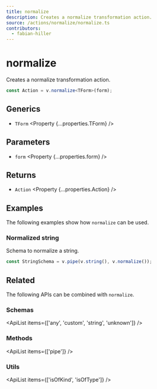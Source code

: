 ```yaml
---
title: normalize
description: Creates a normalize transformation action.
source: /actions/normalize/normalize.ts
contributors:
  - fabian-hiller
---
```



# normalize

Creates a normalize transformation action.

```ts
const Action = v.normalize<TForm>(form);
```

## Generics

- `TForm` <Property {...properties.TForm} />

## Parameters

- `form` <Property {...properties.form} />

## Returns

- `Action` <Property {...properties.Action} />

## Examples

The following examples show how `normalize` can be used.

### Normalized string

Schema to normalize a string.

```ts
const StringSchema = v.pipe(v.string(), v.normalize());
```

## Related

The following APIs can be combined with `normalize`.

### Schemas

<ApiList items={['any', 'custom', 'string', 'unknown']} />

### Methods

<ApiList items={['pipe']} />

### Utils

<ApiList items={['isOfKind', 'isOfType']} />

